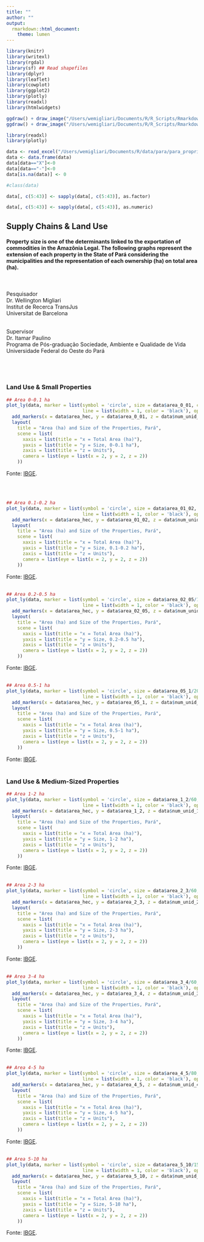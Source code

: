 ```yaml
---
title: ""
author: ""
output:
  rmarkdown::html_document:
    theme: lumen
---
```



```r

library(knitr)
library(writexl)
library(rgdal)
library(sf) ## Read shapefiles
library(dplyr)
library(leaflet)
library(cowplot)
library(ggplot2)
library(plotly)
library(readxl)
library(htmlwidgets)

```

```r

ggdraw() + draw_image("/Users/wemigliari/Documents/R/R_Scripts/Rmarkdown/para/images/logo_ufopa.png")
ggdraw() + draw_image("/Users/wemigliari/Documents/R/R_Scripts/Rmarkdown/para/images/logo_programa_pos.png")


```


```r

library(readxl)
library(plotly)

data <- read_excel("/Users/wemigliari/Documents/R/data/para/para_propriedades.xlsx")
data <- data.frame(data)
data[data=="X"]<-0
data[data=="-"]<-0
data[is.na(data)] <- 0

#class(data)

data[, c(5:43)] <- sapply(data[, c(5:43)], as.factor)

data[, c(5:43)] <- sapply(data[, c(5:43)], as.numeric)

```

## Supply Chains & Land Use
#### Property size is one of the determinants linked to the exportation of commodities in the Amazônia Legal. The following graphs represent the extension of each property in the State of Pará considering the municipalities and the representation of each ownership (ha) on total area (ha).

\
\
Pesquisador\
Dr. Wellington Migliari\
Institut de Recerca TransJus\
Universitat de Barcelona\

\
Supervisor\
Dr. Itamar Paulino\
Programa de Pós-graduação 
Sociedade, Ambiente e Qualidade de Vida\
Universidade Federal do Oeste do Pará\

\
\

## {.tabset}

### Land Use & Small Properties

```r

## Area 0-0.1 ha
plot_ly(data, marker = list(symbol = 'circle', size = data$area_0_01, color = I(data$color),
                            line = list(width = 1, color = 'black'), opacity=0.5)) %>%
  add_markers(x = data$area_hec, y = data$area_0_01, z = data$num_unid_0_01, color = ~factor(data$State), showlegend = T)%>%
  layout(
    title = "Area (ha) and Size of the Properties, Pará",
    scene = list(
      xaxis = list(title = "x = Total Area (ha)"),
      yaxis = list(title = "y = Size, 0-0.1 ha"),
      zaxis = list(title = "z = Units"),
      camera = list(eye = list(x = 2, y = 2, z = 2))
    ))

```
Fonte: [IBGE](https://www.ibge.gov.br/estatisticas/economicas/agricultura-e-pecuaria/21814-2017-censo-agropecuario.html?edicao=21858&t=resultados).

\
\
```r

## Area 0.1-0.2 ha
plot_ly(data, marker = list(symbol = 'circle', size = data$area_01_02, color = I(data$color),
                            line = list(width = 1, color = 'black'), opacity=0.5)) %>%
  add_markers(x = data$area_hec, y = data$area_01_02, z = data$num_unid_01_02, color = ~factor(data$State), showlegend = T)%>%
  layout(
    title = "Area (ha) and Size of the Properties, Pará",
    scene = list(
      xaxis = list(title = "x = Total Area (ha)"),
      yaxis = list(title = "y = Size, 0.1-0.2 ha"),
      zaxis = list(title = "z = Units"),
      camera = list(eye = list(x = 2, y = 2, z = 2))
    ))

```
Fonte: [IBGE](https://www.ibge.gov.br/estatisticas/economicas/agricultura-e-pecuaria/21814-2017-censo-agropecuario.html?edicao=21858&t=resultados).
\
\
```r

## Area 0.2-0.5 ha
plot_ly(data, marker = list(symbol = 'circle', size = data$area_02_05/10, color = I(data$color),
                            line = list(width = 1, color = 'black'), opacity=0.5)) %>%
  add_markers(x = data$area_hec, y = data$area_02_05, z = data$num_unid_02_05, color = ~factor(data$State), showlegend = T)%>%
  layout(
    title = "Area (ha) and Size of the Properties, Pará",
    scene = list(
      xaxis = list(title = "x = Total Area (ha)"),
      yaxis = list(title = "y = Size, 0.2-0.5 ha"),
      zaxis = list(title = "z = Units"),
      camera = list(eye = list(x = 2, y = 2, z = 2))
    ))

```
Fonte: [IBGE](https://www.ibge.gov.br/estatisticas/economicas/agricultura-e-pecuaria/21814-2017-censo-agropecuario.html?edicao=21858&t=resultados).
\
\
```r

## Area 0.5-1 ha
plot_ly(data, marker = list(symbol = 'circle', size = data$area_05_1/20, color = I(data$color),
                            line = list(width = 1, color = 'black'), opacity=0.5)) %>%
  add_markers(x = data$area_hec, y = data$area_05_1, z = data$num_unid_05_1, color = ~factor(data$State), showlegend = T)%>%
  layout(
    title = "Area (ha) and Size of the Properties, Pará",
    scene = list(
      xaxis = list(title = "x = Total Area (ha)"),
      yaxis = list(title = "y = Size, 0.5-1 ha"),
      zaxis = list(title = "z = Units"),
      camera = list(eye = list(x = 2, y = 2, z = 2))
    ))
```
Fonte: [IBGE](https://www.ibge.gov.br/estatisticas/economicas/agricultura-e-pecuaria/21814-2017-censo-agropecuario.html?edicao=21858&t=resultados).
\
\

### Land Use & Medium-Sized Properties
```r

## Area 1-2 ha
plot_ly(data, marker = list(symbol = 'circle', size = data$area_1_2/60, color = I(data$color),
                            line = list(width = 1, color = 'black'), opacity=0.5)) %>%
  add_markers(x = data$area_hec, y = data$area_1_2, z = data$num_unid_1_2, color = ~factor(data$State), showlegend = T)%>%
  layout(
    title = "Area (ha) and Size of the Properties, Pará",
    scene = list(
      xaxis = list(title = "x = Total Area (ha)"),
      yaxis = list(title = "y = Size, 1-2 ha"),
      zaxis = list(title = "z = Units"),
      camera = list(eye = list(x = 2, y = 2, z = 2))
    ))

```
Fonte: [IBGE](https://www.ibge.gov.br/estatisticas/economicas/agricultura-e-pecuaria/21814-2017-censo-agropecuario.html?edicao=21858&t=resultados).
\
\
```r

## Area 2-3 ha
plot_ly(data, marker = list(symbol = 'circle', size = data$area_2_3/60, color = I(data$color),
                            line = list(width = 1, color = 'black'), opacity=0.5)) %>%
  add_markers(x = data$area_hec, y = data$area_2_3, z = data$num_unid_2_3, color = ~factor(data$State), showlegend = T)%>%
  layout(
    title = "Area (ha) and Size of the Properties, Pará",
    scene = list(
      xaxis = list(title = "x = Total Area (ha)"),
      yaxis = list(title = "y = Size, 2-3 ha"),
      zaxis = list(title = "z = Units"),
      camera = list(eye = list(x = 2, y = 2, z = 2))
    ))

```
Fonte: [IBGE](https://www.ibge.gov.br/estatisticas/economicas/agricultura-e-pecuaria/21814-2017-censo-agropecuario.html?edicao=21858&t=resultados).
\
\
```r

## Area 3-4 ha
plot_ly(data, marker = list(symbol = 'circle', size = data$area_3_4/60, color = I(data$color),
                            line = list(width = 1, color = 'black'), opacity=0.5)) %>%
  add_markers(x = data$area_hec, y = data$area_3_4, z = data$num_unid_3_4, color = ~factor(data$State), showlegend = T)%>%
  layout(
    title = "Area (ha) and Size of the Properties, Pará",
    scene = list(
      xaxis = list(title = "x = Total Area (ha)"),
      yaxis = list(title = "y = Size, 3-4 ha"),
      zaxis = list(title = "z = Units"),
      camera = list(eye = list(x = 2, y = 2, z = 2))
    ))

```
Fonte: [IBGE](https://www.ibge.gov.br/estatisticas/economicas/agricultura-e-pecuaria/21814-2017-censo-agropecuario.html?edicao=21858&t=resultados).
\
\
```r

## Area 4-5 ha
plot_ly(data, marker = list(symbol = 'circle', size = data$area_4_5/80, color = I(data$color),
                            line = list(width = 1, color = 'black'), opacity=0.5)) %>%
  add_markers(x = data$area_hec, y = data$area_4_5, z = data$num_unid_4_5, color = ~factor(data$State), showlegend = T)%>%
  layout(
    title = "Area (ha) and Size of the Properties, Pará",
    scene = list(
      xaxis = list(title = "x = Total Area (ha)"),
      yaxis = list(title = "y = Size, 4-5 ha"),
      zaxis = list(title = "z = Units"),
      camera = list(eye = list(x = 2, y = 2, z = 2))
    ))

```
Fonte: [IBGE](https://www.ibge.gov.br/estatisticas/economicas/agricultura-e-pecuaria/21814-2017-censo-agropecuario.html?edicao=21858&t=resultados).
\
\
```r

## Area 5-10 ha
plot_ly(data, marker = list(symbol = 'circle', size = data$area_5_10/150, color = I(data$color),
                            line = list(width = 1, color = 'black'), opacity=0.5)) %>%
  add_markers(x = data$area_hec, y = data$area_5_10, z = data$num_unid_5_10, color = ~factor(data$State), showlegend = T)%>%
  layout(
    title = "Area (ha) and Size of the Properties, Pará",
    scene = list(
      xaxis = list(title = "x = Total Area (ha)"),
      yaxis = list(title = "y = Size, 5-10 ha"),
      zaxis = list(title = "z = Units"),
      camera = list(eye = list(x = 2, y = 2, z = 2))
    ))

```
Fonte: [IBGE](https://www.ibge.gov.br/estatisticas/economicas/agricultura-e-pecuaria/21814-2017-censo-agropecuario.html?edicao=21858&t=resultados).
\
\
